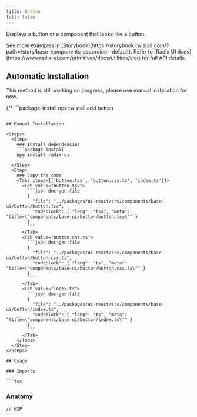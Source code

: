 ```yaml
---
title: Button
full: false
---
```


Displays a button or a component that looks like a button.

<Callout type='info'>
  See more examples in [Storybook](https://storybook.twistail.com/?path=/story/base-components-accordion--default).
  Refer to [Radix UI docs](https://www.radix-ui.com/primitives/docs/utilities/slot) for full API details.
</Callout>

## Automatic Installation

<Callout type='warn'>
  This method is still working on progress, please use manual installation for now.
</Callout>

{/* ```package-install
npx twistail add button
``` */}

## Manual Installation

<Steps>
  <Step>
    ### Install dependencies
    ```package-install
    npm install radix-ui
    ```
  </Step>
  <Step>
    ### Copy the code
    <Tabs items={['button.tsx', 'button.css.ts', 'index.ts']}>
      <Tab value="button.tsx">
        ```json doc-gen:file
        {
          "file": "../packages/ui-react/src/components/base-ui/button/button.tsx",
          "codeblock": { "lang": "tsx", "meta": "title=\"components/base-ui/button/button.tsx\"" }
        }
        ```
      </Tab>
      <Tab value="button.css.ts">
        ```json doc-gen:file
        {
          "file": "../packages/ui-react/src/components/base-ui/button/button.css.ts",
          "codeblock": { "lang": "ts", "meta": "title=\"components/base-ui/button/button.css.ts\"" }
        }
        ```
      </Tab>
      <Tab value="index.ts">
        ```json doc-gen:file
        {
          "file": "../packages/ui-react/src/components/base-ui/button/index.ts",
          "codeblock": { "lang": "ts", "meta": "title=\"components/base-ui/button/index.ts\"" }
        }
        ```
      </Tab>
    </Tabs>
  </Step>
</Steps>

## Usage

### Imports

```tsx
```

### Anatomy

```tsx
// WIP
```

